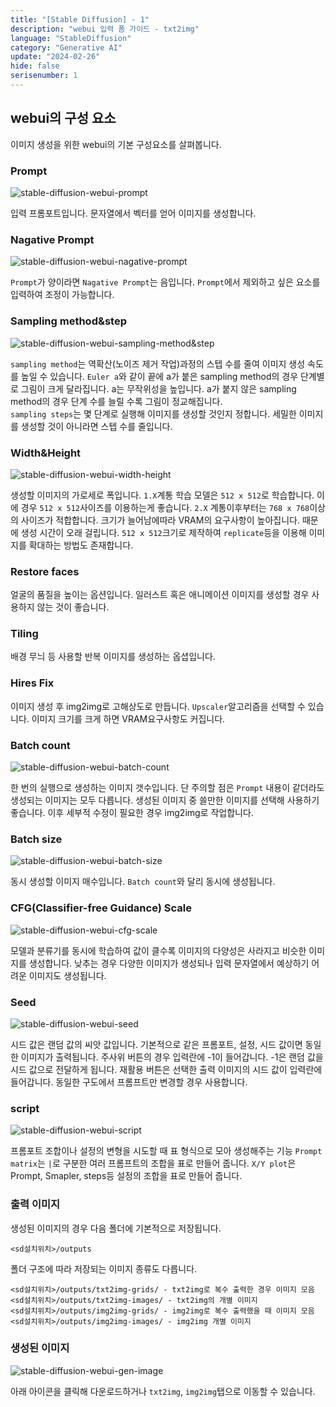 ```yaml
---
title: "[Stable Diffusion] - 1"
description: "webui 입력 폼 가이드 - txt2img"
language: "StableDiffusion"
category: "Generative AI"
update: "2024-02-26"
hide: false
serisenumber: 1
---
```


## webui의 구성 요소
이미지 생성을 위한 webui의 기본 구성요소를 살펴봅니다.

### Prompt

![stable-diffusion-webui-prompt](/snippets/stableDiffusion/section1/prompt.png)

입력 프롬포트입니다. 문자열에서 벡터를 얻어 이미지를 생성합니다.

### Nagative Prompt

![stable-diffusion-webui-nagative-prompt](/snippets/stableDiffusion/section1/nagative-prompt.png)

`Prompt`가 양이라면 `Nagative Prompt`는 음입니다. `Prompt`에서 제외하고 싶은 요소를 입력하여 조정이 가능합니다.

### Sampling method&step

![stable-diffusion-webui-sampling-method&step](/snippets/stableDiffusion/section1/sampling-method&step.png)

`sampling method`는 역확산(노이즈 제거 작업)과정의 스텝 수를 줄여 이미지 생성 속도를 높일 수 있습니다. `Euler a`와 같이 끝에 a가 붙은 sampling method의 경우 단계별로 그림이 크게 달라집니다. a는 무작위성을 높입니다. a가 붙지 않은 sampling method의 경우 단계 수를 늘릴 수록 그림이 정교해집니다.  
`sampling steps`는 몇 단계로 실행해 이미지를 생성할 것인지 정합니다. 세밀한 이미지를 생성할 것이 아니라면 스텝 수를 줄입니다.

### Width&Height

![stable-diffusion-webui-width-height](/snippets/stableDiffusion/section1/width-height.png)

생성할 이미지의 가로세로 폭입니다. `1.X`계통 학습 모델은 `512 x 512`로 학습합니다. 이에 경우 `512 x 512`사이즈를 이용하는게 좋습니다. `2.X` 계통이후부터는 `768 x 768`이상의 사이즈가 적합합니다. 크기가 늘어남에따라 VRAM의 요구사항이 높아집니다. 때문에 생성 시간이 오래 걸립니다. `512 x 512`크기로 제작하여 `replicate`등을 이용해 이미지를 확대하는 방법도 존재합니다.

### Restore faces
얼굴의 품질을 높이는 옵션입니다. 일러스트 혹은 애니메이션 이미지를 생성할 경우 사용하지 않는 것이 좋습니다.

### Tiling
배경 무늬 등 사용할 반복 이미지를 생성하는 옵셥입니다.

### Hires Fix
이미지 생성 후 img2img로 고해상도로 만듭니다. `Upscaler`알고리즘을 선택할 수 있습니다. 이미지 크기를 크게 하면 VRAM요구사항도 커집니다.

### Batch count

![stable-diffusion-webui-batch-count](/snippets/stableDiffusion/section1/batch-count.png)

한 번의 실행으로 생성하는 이미지 갯수입니다. 단 주의할 점은 `Prompt` 내용이 같더라도 생성되는 이미지는 모두 다릅니다. 생성된 이미지 중 쓸만한 이미지를 선택해 사용하기 좋습니다. 이후 세부적 수정이 필요한 경우 img2img로 작업합니다.

### Batch size

![stable-diffusion-webui-batch-size](/snippets/stableDiffusion/section1/batch-size.png)

동시 생성할 이미지 매수입니다. `Batch count`와 달리 동시에 생성됩니다.

### CFG(Classifier-free Guidance) Scale

![stable-diffusion-webui-cfg-scale](/snippets/stableDiffusion/section1/cfg-scale.png)

모델과 분류기를 동시에 학습하여 값이 클수록 이미지의 다양성은 사라지고 비슷한 이미지를 생성합니다. 낮추는 경우 다양한 이미지가 생성되나 입력 문자열에서 예상하기 어려운 이미지도 생성됩니다.

### Seed

![stable-diffusion-webui-seed](/snippets/stableDiffusion/section1/seed.png)

시드 값은 랜덤 값의 씨앗 값입니다. 기본적으로 같은 프롬포트, 설정, 시드 값이면 동일한 이미지가 출력됩니다. 주사위 버튼의 경우 입력란에 -1이 들어갑니다. -1은 랜덤 값을 시드 값으로 전달하게 됩니다. 재활용 버튼은 선택한 출력 이미지의 시드 값이 입력란에 들어갑니다. 동일한 구도에서 프롬프트만 변경할 경우 사용합니다.

### script

![stable-diffusion-webui-script](/snippets/stableDiffusion/section1/script.png)

프롬포트 조합이나 설정의 변형을 시도할 때 표 형식으로 모아 생성해주는 기능 `Prompt matrix`는 `|`로 구분한 여러 프롬프트의 조합을 표로 만들어 줍니다. `X/Y plot`은 Prompt, Smapler, steps등 설정의 조합을 표로 만들어 줍니다.

### 출력 이미지
생성된 이미지의 경우 다음 폴더에 기본적으로 저장됩니다.
```text
<sd설치위치>/outputs
```

폴더 구조에 따라 저장되는 이미지 종류도 다릅니다.
```text
<sd설치위치>/outputs/txt2img-grids/ - txt2img로 복수 출력한 경우 이미지 모음
<sd설치위치>/outputs/txt2img-images/ - txt2img의 개별 이미지
<sd설치위치>/outputs/img2img-grids/ - img2img로 복수 출력했을 때 이미지 모음
<sd설치위치>/outputs/img2img-images/ - img2img 개별 이미지
```

### 생성된 이미지

![stable-diffusion-webui-gen-image](/snippets/stableDiffusion/section1/gen-image.png)

아래 아이콘을 클릭해 다운로드하거나 `txt2img`, `img2img`탭으로 이동할 수 있습니다.

